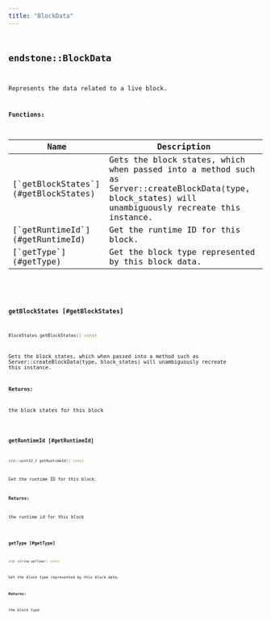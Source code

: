 ```yaml
---
title: "BlockData"
---
```


## <code className="doc-symbol doc-symbol-class"/> endstone::BlockData

Represents the data related to a live block.


















**Functions:**

<table>
<thead>
   <tr>
      <th>Name</th>
      <th>Description</th>
   </tr>
</thead>
<tbody>
<tr key="classendstone_1_1_block_data_1a5900334feb32d7de14feec816c40f023">
    <td>[`getBlockStates`](#getBlockStates)</td>
    <td>Gets the block states, which when passed into a method such as Server::createBlockData(type, block_states) will unambiguously recreate this instance.</td>
</tr>
<tr key="classendstone_1_1_block_data_1a7993d0ad6b7bdffea9d3a8e76734b179">
    <td>[`getRuntimeId`](#getRuntimeId)</td>
    <td>Get the runtime ID for this block.</td>
</tr>
<tr key="classendstone_1_1_block_data_1ae7f0727945267d32623e5f76a48bbc09">
    <td>[`getType`](#getType)</td>
    <td>Get the block type represented by this block data.</td>
</tr>
</tbody>
</table>

### <code className="doc-symbol doc-symbol-function"/> getBlockStates [#getBlockStates]

```cpp
BlockStates getBlockStates() const
```

Gets the block states, which when passed into a method such as Server::createBlockData(type, block_states) will unambiguously recreate this instance.





**Returns:**

the block states for this block 





        
### <code className="doc-symbol doc-symbol-function"/> getRuntimeId [#getRuntimeId]

```cpp
std::uint32_t getRuntimeId() const
```

Get the runtime ID for this block.





**Returns:**

the runtime id for this block 





        
### <code className="doc-symbol doc-symbol-function"/> getType [#getType]

```cpp
std::string getType() const
```

Get the block type represented by this block data.





**Returns:**

the block type 





        